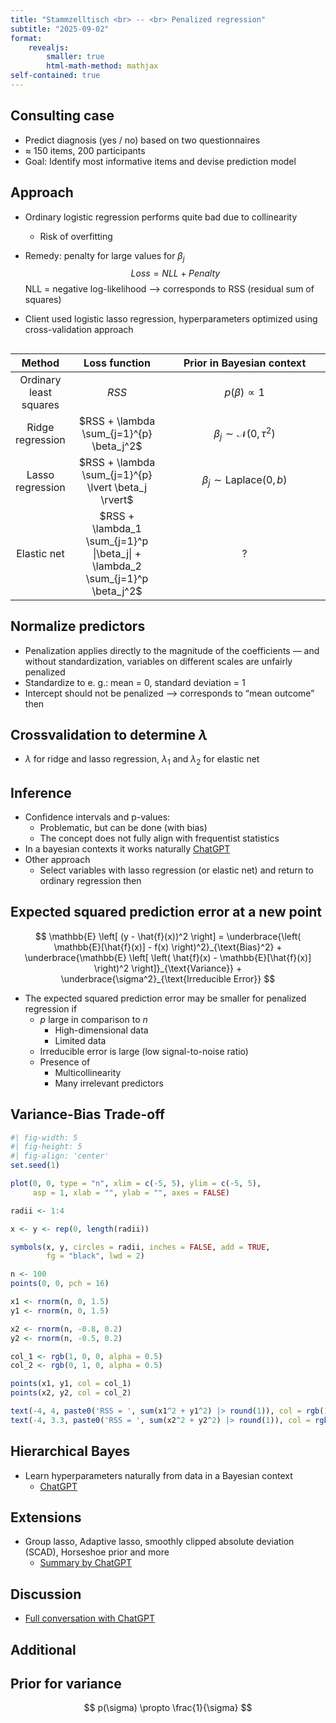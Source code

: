 ```yaml
---
title: "Stammzelltisch <br> -- <br> Penalized regression"
subtitle: "2025-09-02"
format: 
    revealjs:
        smaller: true
        html-math-method: mathjax
self-contained: true
---
```


## Consulting case
* Predict diagnosis (yes / no) based on two questionnaires
* $\approx$ 150 items, 200 participants
* Goal: Identify most informative items and devise prediction model

## Approach
* Ordinary logistic regression performs quite bad due to collinearity
  * Risk of overfitting
* Remedy: penalty for large values for $\beta_j$
$$
Loss = NLL + Penalty
$$
NLL = negative log-likelihood --> corresponds to RSS (residual sum of squares)

* Client used logistic lasso regression, hyperparameters optimized using cross-validation approach

## 
| Method | Loss function | Prior in Bayesian context |
|:------:|:-------------:|:-------------------------:|
| Ordinary least squares | $RSS$ | $p(\beta) \propto 1$|
| Ridge regression | $RSS + \lambda \sum_{j=1}^{p} \beta_j^2$ | $\beta_j \sim \mathcal{N}(0, \tau^2)$ |
| Lasso regression | $RSS + \lambda \sum_{j=1}^{p} \lvert \beta_j \rvert$ | $\beta_j \sim \text{Laplace}(0, b)$ |
| Elastic net | $RSS + \lambda_1 \sum_{j=1}^p |\beta_j| + \lambda_2 \sum_{j=1}^p \beta_j^2$ | ? |

## Normalize predictors
* Penalization applies directly to the magnitude of the coefficients — and without standardization, variables on different scales are unfairly penalized
* Standardize to e. g.: mean = 0, standard deviation = 1
* Intercept should not be penalized --> corresponds to "mean outcome" then

## Crossvalidation to determine $\lambda$
* $\lambda$ for ridge and lasso regression, $\lambda_1$ and $\lambda_2$ for elastic net

## Inference
* Confidence intervals and p-values: 
  * Problematic, but can be done (with bias)
  * The concept does not fully align with frequentist statistics
* In a bayesian contexts it works naturally
[ChatGPT](https://chatgpt.com/s/t_68ad9754481881918cfe7d4844b13ae5)
* Other approach
  * Select variables with lasso regression (or elastic net) and return to ordinary regression then

## Expected squared prediction error at a new point
$$
\mathbb{E} \left[ (y - \hat{f}(x))^2 \right] =
\underbrace{\left( \mathbb{E}[\hat{f}(x)] - f(x) \right)^2}_{\text{Bias}^2} +
\underbrace{\mathbb{E} \left[ \left( \hat{f}(x) - \mathbb{E}[\hat{f}(x)] \right)^2 \right]}_{\text{Variance}} +
\underbrace{\sigma^2}_{\text{Irreducible Error}}
$$

* The expected squared prediction error may be smaller for penalized regression if
  * $p$ large in comparison to $n$
    * High-dimensional data
    * Limited data
  * Irreducible error is large (low signal-to-noise ratio)
  * Presence of
    * Multicollinearity
    * Many irrelevant predictors

## Variance-Bias Trade-off
```r
#| fig-width: 5
#| fig-height: 5
#| fig-align: 'center'
set.seed(1)

plot(0, 0, type = "n", xlim = c(-5, 5), ylim = c(-5, 5),
     asp = 1, xlab = "", ylab = "", axes = FALSE)

radii <- 1:4

x <- y <- rep(0, length(radii))

symbols(x, y, circles = radii, inches = FALSE, add = TRUE,
        fg = "black", lwd = 2)

n <- 100
points(0, 0, pch = 16)

x1 <- rnorm(n, 0, 1.5)
y1 <- rnorm(n, 0, 1.5)

x2 <- rnorm(n, -0.8, 0.2)
y2 <- rnorm(n, -0.5, 0.2)

col_1 <- rgb(1, 0, 0, alpha = 0.5)
col_2 <- rgb(0, 1, 0, alpha = 0.5)

points(x1, y1, col = col_1)
points(x2, y2, col = col_2)

text(-4, 4, paste0('RSS = ', sum(x1^2 + y1^2) |> round(1)), col = rgb(1, 0, 0,))
text(-4, 3.3, paste0('RSS = ', sum(x2^2 + y2^2) |> round(1)), col = rgb(0, 1, 0,))
```

## Hierarchical Bayes
* Learn hyperparameters naturally from data in a Bayesian context
  * [ChatGPT](https://chatgpt.com/s/t_68ad98ec688c81918a8085332d07004e)

## Extensions
* Group lasso, Adaptive lasso, smoothly clipped absolute deviation (SCAD), Horseshoe prior and more
  * [Summary by ChatGPT](https://chatgpt.com/s/t_68ad955d84208191af66a07c8f631639)
  
## Discussion
* [Full conversation with ChatGPT](https://chatgpt.com/share/68ad968a-9784-8013-98bc-478539f4cf19)

## Additional

## Prior for variance
$$
p(\sigma) \propto \frac{1}{\sigma}
$$
